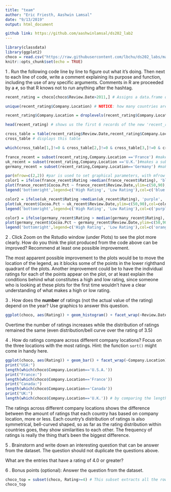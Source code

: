 ```yaml
---
title: "team"
author: "Eric Friesth, Aashwin Lamsal"
date: "9/13/2019"
output: html_document

github link: https://github.com/aashwinlamsal/ds202_lab2  
---
```

```r
library(classdata)
library(ggplot2)
choco = read.csv("https://raw.githubusercontent.com/lbchu/ds202_labs/master/choco.csv")
knitr::opts_chunk$set(echo = TRUE)
```
1 \. Run the following code line by line to figure out what it's doing. Then next to each line of code, write a comment explaining its purpose and function, including the use of any specific arguments. Comments in R are proceeded by a `#`, so that R knows not to run anything after the hashtag. 

```r
recent_rating = choco[choco$Review.Date>2011,] # Assigns a data.frame of chocolate reviews newer than 2011 as 'recent_rating'

unique(recent_rating$Company.Location) # NOTICE: how many countries are listed but how many levels are there? 54 countries printed but 61 levels

recent_rating$Company.Location = droplevels(recent_rating$Company.Location) # This drops unused levels factors from a data frame

head(recent_rating) # shows us the first 6 records of the new 'recent_rating' of choco

cross_table = table(recent_rating$Review.Date,recent_rating$Company.Location) # Creates a table consisting of the count of reviews by country within the recent ratings (>2011)
cross_table # displays this table

which(cross_table[1,]!=0 & cross_table[2,]!=0 & cross_table[3,]!=0 & cross_table[4,]!=0 & cross_table[5,]!=0) # this code gives us all the countries that don't have a recent review of 0

france_recent = subset(recent_rating,Company.Location =='France') #makes a subset of the cross_table dataframe that only stores recent_ratings and company location that equal France
uk_recent = subset(recent_rating,Company.Location =='U.K.')#makes a subset of the cross_table dataframe that only stores recent_ratings and company location that equal U.K.
germany_recent = subset(recent_rating,Company.Location=='Germany') #makes a subset of the cross_table dataframe that only stores recent_ratings and company location that equal Germany

par(mfrow=c(2,2)) #par is used to set graphical parameters, with mfrow telling R to draw the figures in a column by row array, specifically by rows in our case, this creates 2x2 pictures on a square plotting region
color1 = ifelse(france_recent$Rating >median(france_recent$Rating), 'blue', 'green') #if else statement here determines the color for the specific points based on a rating criteria, where if the rating of a certain chocolate bar is greater than the median rating of all chocolate bars, it will be colored blue on the plot, and if the rating is below the media the color is green.
plot(france_recent$Cocoa.Pct ~ france_recent$Review.Date,ylim=c(50,90),col=color1,pch=18,cex=1.5,xlab="Review Date", ylab= "Cocoa Percentage", main= "France") #creates a plot with cocoa percentages on the y-axis and review dates on the x-axis.
legend('bottomright',legend=c('High Rating', 'Low Rating'),col=c('blue','green'),pch=18) # this creates a legend for the plot, that informs the user that High Rated chocolate bars are in blue, Low Rated chocolate bars are in green, with pch creating the plotting symbols that appear in the legend.

color2 = ifelse(uk_recent$Rating >median(uk_recent$Rating), 'purple', 'red') #if else statement here determines the color for the specific points based on a rating criteria, where if the rating of a certain chocolate bar is greater than the median rating of all chocolate bars, it will be colored purple on the plot, and if the rating is below the media the color is red.
plot(uk_recent$Cocoa.Pct ~ uk_recent$Review.Date,ylim=c(50,90),col=color2,pch=18,cex=1.5, xlab="Review Date", ylab= "Cocoa Percentage", main= "UK")  #creates a plot with cocoa percentages on the y-axis and review dates on the x-axis.
legend('bottomright',legend=c('High Rating', 'Low Rating'),col=c('purple','red'),pch=18) # this creates a legend for the plot, that informs the user that High Rated chocolate bars are in purple, Low Rated chocolate bars are in red, with pch creating the plotting symbols that appear in the legend.

color3 = ifelse(germany_recent$Rating > median(germany_recent$Rating), 'orange', 'yellow')#if else statement here determines the color for the specific points based on a rating criteria, where if the rating of a certain chocolate bar is greater than the median rating of all chocolate bars, it will be colored orange on the plot, and if the rating is below the media the color is yellow.
plot(germany_recent$Cocoa.Pct ~ germany_recent$Review.Date,ylim=c(50,90),col=color3,pch=18,cex=1.5,xlab="Review Date", ylab= "Cocoa Percentage", main= "Germany") #creates a plot with cocoa percentages on the y-axis and review dates on the x-axis.
legend('bottomright',legend=c('High Rating', 'Low Rating'),col=c('orange','yellow'),pch=18)# this creates a legend for the plot, that informs the user that High Rated chocolate bars are in orange, Low Rated chocolate bars are in yellow, with pch creating the plotting symbols that appear in the legend.
```
2 \. Click Zoom on the Rstudio window (under Plots) to see the plot more clearly. How do you think the plot produced from the code above can be improved? Recommend at least one possible improvement.

The most apparent possible improvement to the plots would be to move the location of the legend, as it blocks some of the points in the lower righthand quadrant of the plots. Another improvement could be to have the individual ratings for each of the points appear on the plot, or at least explain the conditions behind what constitutes a high and low rating, since someone who is looking at these plots for the first time wouldn't have a clear understanding of what makes a high or low rating.

3 \. How does the **number** of ratings (not the actual value of the rating) depend on the year? Use graphics to answer this question.
``` r
ggplot(choco, aes(Rating)) + geom_histogram() + facet_wrap(~Review.Date)
```
Overtime the number of ratings increases while the distribution of ratings remained the same (even distribution/bell curve over the rating of 3.5)

4 \. How do ratings compare across different company locations? Focus on the three locations with the most ratings. Hint: the function `sort()` might come in handy here.

```r
ggplot(choco, aes(Rating)) + geom_bar() + facet_wrap(~Company.Location) # Based on this bar chart, we determined that the top three rated company locations are "U.S.A.", "France", and "Canada"
print("USA:")
length(which(choco$Company.Location=='U.S.A.'))
print("France:")
length(which(choco$Company.Location=='France'))
print("Canada:")
length(which(choco$Company.Location=='Canada'))
print("UK:")
length(which(choco$Company.Location=='U.K.')) # by comparing the lengths of the top 4 countries we observed in our plot, we found that US, France, Canada, and the UK had the most entries but the US, France, and Canada had to the top 3

```
The ratings across different company locations shows the difference between the amount of ratings that each country has based on company location, more or less. Each country's distribution of ratings is also symmetrical, bell-curved shaped, so as far as the rating distribution within countries goes, they show similarities to each other. The frequency of ratings is really the thing that's been the biggest difference.

5 \. Brainstorm and write down an interesting question that can be answer from the dataset. The question should not duplicate the questions above.

What are the entries that have a rating of 4.0 or greater?

6 \. Bonus points (optional): Answer the question from the dataset.
```r
choco_top = subset(choco, Rating>=4) # This subset extracts all the rows that contain a choco rating of greater than 3.5, considering them a "top rated" company
choco_top

```



